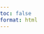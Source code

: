 ```yaml
---
toc: false
format: html
---
```


```{=html}
<style>
body, html {
  height: 100%;
  margin: 0;
  padding: 0;
}

body {
  background-image: url('images/home.png');
  background-size: cover;
  background-position: center;
  background-repeat: no-repeat;
}
</style>
```
